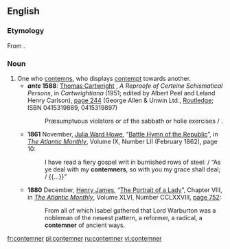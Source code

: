 ==English==

===Etymology===
From {{suffix|contemn|er|lang=en}}.

===Noun===
{{en-noun}}

# One who [[contemn]]s, who displays [[contempt]] towards another.
#* '''''ante'' 1588''': [[w:Thomas Cartwright (Puritan)|Thomas Cartwright]] {{qualifier|probably}}, ''A Reproofe of Certeine Schismatical Persons'', in ''Cartwrightiana'' (1951; edited by Albert Peel and Leland Henry Carlson), <span class="plainlinks">[http://books.google.co.uk/books?id=EQtxgeWigcYC&pg=PA244&dq=%22praesumptuous%22&ei=tLO9SuXeK4yEzAT3t_HDDw#v=onepage&q=%22praesumptuous%22&f=false page 244] (George Allen & Unwin Ltd., [http://www.routledge.com/shopping_cart/products/product_detail.asp?sku=&isbn=0415319897&parent_id=&pc= Routledge]</span>; ISBN 0415319889, 0415319897)
#*: Præsumptuous violators or {{citedterm|contemners}} of the sabbath or holie exercises /<!-- [sic] -->.
#* '''1861''' November, [[w:Julia Ward Howe|Julia Ward Howe]], “[[s:Battle Hymn of the Republic|Battle Hymn of the Republic]]”, in ''[[w:The Atlantic Monthly|The Atlantic Monthly]]'', Volume IX, Number LII (February 1862), page 10:
#*: I have read a fiery gospel writ in burnished rows of steel: / “As ye deal with my '''contemners''', so with you my grace shall deal; / {{...}}”
#* '''1880''' December, [[w:Henry James|Henry James]], “[[w:The Portrait of a Lady|The Portrait of a Lady]]”, Chapter VIII, in ''[[w:The Atlantic Monthly|The Atlantic Monthly]]'', Volume XLVI, Number CCLXXVIII, [http://books.google.com/books?id=eV4CAAAAIAAJ&pg=PA752&dq=contemner page 752]:
#*: From all of which Isabel gathered that Lord Warburton was a nobleman of the newest pattern, a reformer, a radical, a '''contemner''' of ancient ways.

[[fr:contemner]]
[[pl:contemner]]
[[ru:contemner]]
[[vi:contemner]]